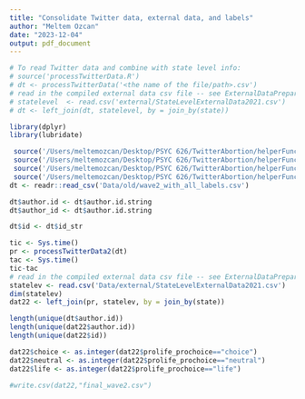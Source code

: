 ```yaml
---
title: "Consolidate Twitter data, external data, and labels"
author: "Meltem Ozcan"
date: "2023-12-04"
output: pdf_document
---
```

```r
# To read Twitter data and combine with state level info:
# source('processTwitterData.R')
# dt <- processTwitterData('<the name of the file/path>.csv')
# read in the compiled external data csv file -- see ExternalDataPreparation.R
# statelevel  <- read.csv('external/StateLevelExternalData2021.csv')
# dt <- left_join(dt, statelevel, by = join_by(state))
```

```r
library(dplyr)
library(lubridate)
```

```r
 source('/Users/meltemozcan/Desktop/PSYC 626/TwitterAbortion/helperFunc/processTwitterGeoFields.R')
 source('/Users/meltemozcan/Desktop/PSYC 626/TwitterAbortion/helperFunc/clean_tweet.R')
 source('/Users/meltemozcan/Desktop/PSYC 626/TwitterAbortion/helperFunc/leak_overturn_52daywindows.R')
 source('/Users/meltemozcan/Desktop/PSYC 626/TwitterAbortion/helperFunc/processTwitterData2.R')
dt <- readr::read_csv('Data/old/wave2_with_all_labels.csv')

dt$author.id <- dt$author.id.string
dt$author_id <- dt$author.id.string

dt$id <- dt$id_str

tic <- Sys.time()
pr <- processTwitterData2(dt)
tac <- Sys.time()
tic-tac
# read in the compiled external data csv file -- see ExternalDataPreparation.R
statelev <- read.csv('Data/external/StateLevelExternalData2021.csv')
dim(statelev)
dat22 <- left_join(pr, statelev, by = join_by(state)) 

length(unique(dt$author.id))
length(unique(dat22$author.id))
length(unique(dat22$id))
```
```r
dat22$choice <- as.integer(dat22$prolife_prochoice=="choice")
dat22$neutral <- as.integer(dat22$prolife_prochoice=="neutral")
dat22$life <- as.integer(dat22$prolife_prochoice=="life")
```




```r
#write.csv(dat22,"final_wave2.csv")
```


